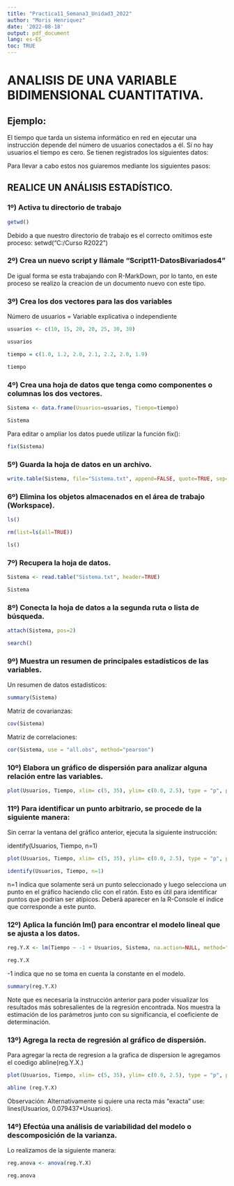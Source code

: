 ```yaml
---
title: "Practica11_Semana3_Unidad3_2022"
author: "Moris Henriquez"
date: '2022-08-18'
output: pdf_document
lang: es-ES
toc: TRUE
---
```

\pagebreak

# ANALISIS DE UNA VARIABLE BIDIMENSIONAL CUANTITATIVA.

## Ejemplo:

El tiempo que tarda un sistema informático en red en ejecutar una instrucción depende del número de usuarios conectados a él. Sí no hay usuarios el tiempo es cero. Se tienen registrados los siguientes datos:

Para llevar a cabo estos nos guiaremos mediante los siguientes pasos:

## REALICE UN ANÁLISIS ESTADÍSTICO.

### 1º) Activa tu directorio de trabajo
```r
getwd()
```

Debido a que nuestro directorio de trabajo es el correcto omitimos este proceso: setwd("C:/Curso R2022")


### 2º) Crea un nuevo script y llámale "Script11-DatosBivariados4"

De igual forma se esta trabajando con R-MarkDown, por lo tanto, en este proceso se realizo la creacion de un documento nuevo con este tipo.


### 3º) Crea los dos vectores para las dos variables

Número de usuarios = Variable explicativa o independiente

```r
usuarios <- c(10, 15, 20, 20, 25, 30, 30) 

usuarios

tiempo = c(1.0, 1.2, 2.0, 2.1, 2.2, 2.0, 1.9)

tiempo
```

### 4º) Crea una hoja de datos que tenga como componentes o columnas los dos vectores.


```r
Sistema <- data.frame(Usuarios=usuarios, Tiempo=tiempo)

Sistema
```

Para editar o ampliar los datos puede utilizar la función fix():

```r
fix(Sistema)
```

### 5º) Guarda la hoja de datos en un archivo.


```r
write.table(Sistema, file="Sistema.txt", append=FALSE, quote=TRUE, sep=" ", na="NA", col.names = TRUE)
```


### 6º) Elimina los objetos almacenados en el área de trabajo (Workspace).

```r
ls()

rm(list=ls(all=TRUE)) 

ls()
```
 
### 7º) Recupera la hoja de datos.

```r
Sistema <- read.table("Sistema.txt", header=TRUE)

Sistema
```

### 8º) Conecta la hoja de datos a la segunda ruta o lista de búsqueda.

```r
attach(Sistema, pos=2) 

search()
```

### 9º) Muestra un resumen de principales estadísticos de las variables.

Un resumen de datos estadisticos:

```r
summary(Sistema)
```

Matriz de covarianzas:

```r
cov(Sistema) 
```

Matriz de correlaciones:

```r
cor(Sistema, use = "all.obs", method="pearson")
```

### 10º) Elabora un gráfico de dispersión para analizar alguna relación entre las variables.
```r

plot(Usuarios, Tiempo, xlim= c(5, 35), ylim= c(0.0, 2.5), type = "p", pch=1, col = "blue", main = "Gráfico de dispersión (Usuarios, Tiempo)", xlab="Número de usuarios", ylab="Tiempo de ejecución")

```


### 11º) Para identificar un punto arbitrario, se procede de la siguiente manera:


Sin cerrar la ventana del gráfico anterior, ejecuta la siguiente instrucción: 

identify(Usuarios, Tiempo, n=1)

```r
plot(Usuarios, Tiempo, xlim= c(5, 35), ylim= c(0.0, 2.5), type = "p", pch=1, col = "blue", main = "Gráfico de dispersión (Usuarios, Tiempo)", xlab="Número de usuarios", ylab="Tiempo de ejecución")

identify(Usuarios, Tiempo, n=1)
```

n=1 indica que solamente será un punto seleccionado y luego selecciona un punto en el gráfico haciendo clic con el ratón. Esto es útil para identificar puntos que podrían ser atípicos. Deberá aparecer en la R-Console el índice que corresponde a este punto.


### 12º) Aplica la función lm() para encontrar el modelo lineal que se ajusta a los datos.

```r

reg.Y.X <- lm(Tiempo ~ -1 + Usuarios, Sistema, na.action=NULL, method="qr", model=TRUE)

reg.Y.X
```

-1 indica que no se toma en cuenta la constante en el modelo.

```r

summary(reg.Y.X)
```

Note que es necesaria la instrucción anterior para poder visualizar los resultados más
sobresalientes de la regresión encontrada. Nos muestra la estimación de los parámetros junto con su significancia, el coeficiente de determinación.


### 13º) Agrega la recta de regresión al gráfico de dispersión.

Para agregar la recta de regresion a la grafica de dispersion le agregamos el coedigo abline(reg.Y.X.)

```r
plot(Usuarios, Tiempo, xlim= c(5, 35), ylim= c(0.0, 2.5), type = "p", pch=1, col = "blue", main = "Gráfico de dispersión (Usuarios, Tiempo)", xlab="Número de usuarios", ylab="Tiempo de ejecución")

abline (reg.Y.X)
```

 
Observación: Alternativamente si quiere una recta más "exacta" use: lines(Usuarios, 0.079437*Usuarios).


### 14º) Efectúa una análisis de variabilidad del modelo o descomposición de la varianza.

Lo realizamos de la siguiente manera:


```r
reg.anova <- anova(reg.Y.X)

reg.anova 
```
